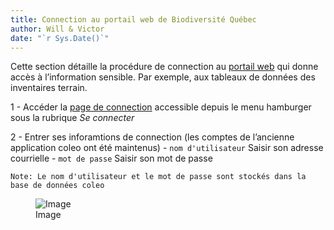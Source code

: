 ```yaml
---
title: Connection au portail web de Biodiversité Québec
author: Will & Victor
date: "`r Sys.Date()`"
---
```


Cette section détaille la procédure de connection au [portail web](https://biodiversite-quebec.ca/) qui donne accès à l'information sensible. Par exemple, aux tableaux de données des inventaires terrain.

1 - Accéder la [page de connection](https://biodiversite-quebec.ca/fr/login) accessible depuis le menu hamburger sous la rubrique *Se connecter*

2 - Entrer ses inforamtions de connection (les comptes de l'ancienne application coleo ont été maintenus)
    - `nom d'utilisateur` Saisir son adresse courrielle
    - `mot de passe` Saisir son mot de passe

```
Note: Le nom d'utilisateur et le mot de passe sont stockés dans la base de données coleo
```

 ![Image](img/login.png)






